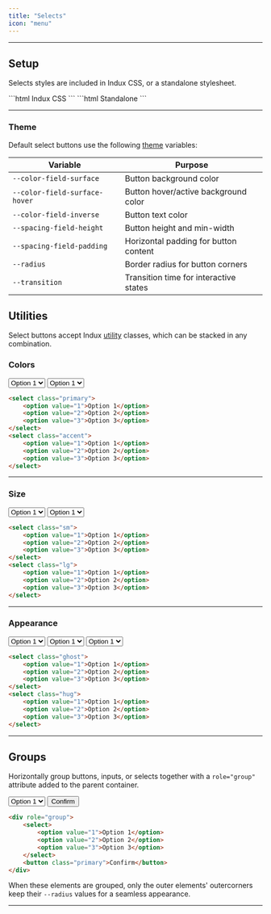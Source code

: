 ```yaml
---
title: "Selects"
icon: "menu"
---
```



---

## Setup

Selects styles are included in Indux CSS, or a standalone stylesheet.

<CodeGroup>
```html Indux CSS
<head>
    <link rel="stylesheet" href="https://cdn.jsdelivr.net/npm/indux/dist/indux.css" />
</head>
```
```html Standalone
<head>
    <link rel="stylesheet" href="https://cdn.jsdelivr.net/npm/indux/dist/indux.theme.css" />
    <link rel="stylesheet" href="https://cdn.jsdelivr.net/npm/indux/dist/indux.button.css" />
</head>
```
</CodeGroup>

<StyleDisclosure />

---

### Theme

Default select buttons use the following [theme](/styles/theme) variables:

| Variable                   | Purpose                                 |
|----------------------------|-----------------------------------------|
| `--color-field-surface`    | Button background color                 |
| `--color-field-surface-hover` | Button hover/active background color |
| `--color-field-inverse`    | Button text color                      |
| `--spacing-field-height`   | Button height and min-width             |
| `--spacing-field-padding`  | Horizontal padding for button content   |
| `--radius`                 | Border radius for button corners        |
| `--transition`             | Transition time for interactive states  |

## Utilities

Select buttons accept Indux [utility](/styles/utilities) classes, which can be stacked in any combination.

### Colors
<Frame>
    <select class="primary">
        <option value="1">Option 1</option>
        <option value="2">Option 2</option>
        <option value="3">Option 3</option>
    </select>
    <select class="accent">
        <option value="1">Option 1</option>
        <option value="2">Option 2</option>
        <option value="3">Option 3</option>
    </select>
</Frame>

```html
<select class="primary">
    <option value="1">Option 1</option>
    <option value="2">Option 2</option>
    <option value="3">Option 3</option>
</select>
<select class="accent">
    <option value="1">Option 1</option>
    <option value="2">Option 2</option>
    <option value="3">Option 3</option>
</select>
```

---

### Size

<Frame>
    <select class="sm">
        <option value="1">Option 1</option>
        <option value="2">Option 2</option>
        <option value="3">Option 3</option>
    </select>
    <select class="lg">
        <option value="1">Option 1</option>
        <option value="2">Option 2</option>
        <option value="3">Option 3</option>
    </select>
</Frame>

```html
<select class="sm">
    <option value="1">Option 1</option>
    <option value="2">Option 2</option>
    <option value="3">Option 3</option>
</select>
<select class="lg">
    <option value="1">Option 1</option>
    <option value="2">Option 2</option>
    <option value="3">Option 3</option>
</select>
```

---

### Appearance

<Frame>
    <select class="ghost">
        <option value="1">Option 1</option>
        <option value="2">Option 2</option>
        <option value="3">Option 3</option>
    </select>
    <select class="hug">
        <option value="1">Option 1</option>
        <option value="2">Option 2</option>
        <option value="3">Option 3</option>
    </select>
    <select class="outlined">
        <option value="1">Option 1</option>
        <option value="2">Option 2</option>
        <option value="3">Option 3</option>
    </select>
</Frame>

```html
<select class="ghost">
    <option value="1">Option 1</option>
    <option value="2">Option 2</option>
    <option value="3">Option 3</option>
</select>
<select class="hug">
    <option value="1">Option 1</option>
    <option value="2">Option 2</option>
    <option value="3">Option 3</option>
</select>
```

---

## Groups

Horizontally group buttons, inputs, or selects together with a `role="group"` attribute added to the parent container.

<Frame>
<div role="group">
    <select>
        <option value="1">Option 1</option>
        <option value="2">Option 2</option>
        <option value="3">Option 3</option>
    </select>
    <button class="primary">Confirm</button>
</div>
</Frame>

```html
<div role="group">
    <select>
        <option value="1">Option 1</option>
        <option value="2">Option 2</option>
        <option value="3">Option 3</option>
    </select>
    <button class="primary">Confirm</button>
</div>
```

When these elements are grouped, only the outer elements' outercorners keep their `--radius` values for a seamless appearance.

---